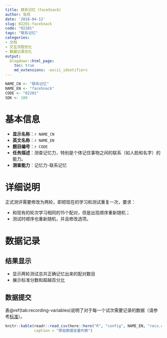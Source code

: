 ```yaml
---
title: 联系记忆（faceSnack）
author: 张亮
date: '2018-04-12'
slug: 02201-faceSnack
code: "02201"
tags: "联系记忆"
categories:
- 文档
- 交互流程优化
- 数据记录优化
output:
  blogdown::html_page:
    toc: true
    md_extensions: -ascii_identifiers
---
```


```r
NAME_CN <- "联系记忆"
NAME_EN <- "faceSnack"
CODE <- "02201"
SDK <- 100
```

# 基本信息

* **显示名称**：`r NAME_CN`
* **英文名称**：`r NAME_EN`
* **题目编号**：`r CODE`
* **任务描述**：测查记忆力，特别是个体记住事物之间的联系（如人脸和名字）的能力。
* **测查能力**：记忆力-联系记忆

# 详细说明

正式测评需要修改为两轮，即把现在的学习和测试重复一次，要求：

* 和现有的轮次学习相同的15个配对，但是出现顺序重新随机；
* 测试时顺序也重新随机，并且修改选项。

# 数据记录

## 结果显示

+ 显示两轮测试总共正确记忆出来的配对数目
+ 展示标准分数和超越百分比

## 数据提交

表\@ref(tab:recording-variables)说明了对于每一个试次需要记录的数据（请参考[标准](`r blogdown::shortcode("relref", "standard")`)）。

```r
knitr::kable(readr::read_csv(here::here("R", "config", NAME_EN, "recs.csv")),
             caption = "原始数据变量列表")
```
